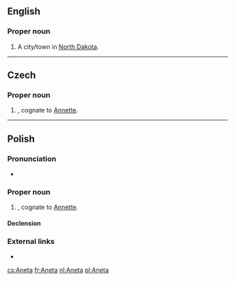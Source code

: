 ==English==

===Proper noun===
{{en-proper noun}}

# A city/town in [[North Dakota]].

{{catlangcode|en|North Dakota}}

----

==Czech==
{{wikipedia|lang=cs}}

===Proper noun===
{{cs-proper noun|g=m}}

# {{given name|female|lang=cs}}, cognate to [[Annette]].

----

==Polish==

===Pronunciation===
* {{audio|Pl-Aneta.ogg|Audio|lang=pl}}

===Proper noun===
{{pl-proper noun|g=f}}

# {{given name|female|lang=pl}}, cognate to [[Annette]].

====Declension====
{{pl-decl-noun-f|Ane|t}}

===External links===
* {{R:PWN}}

[[cs:Aneta]]
[[fr:Aneta]]
[[nl:Aneta]]
[[pl:Aneta]]